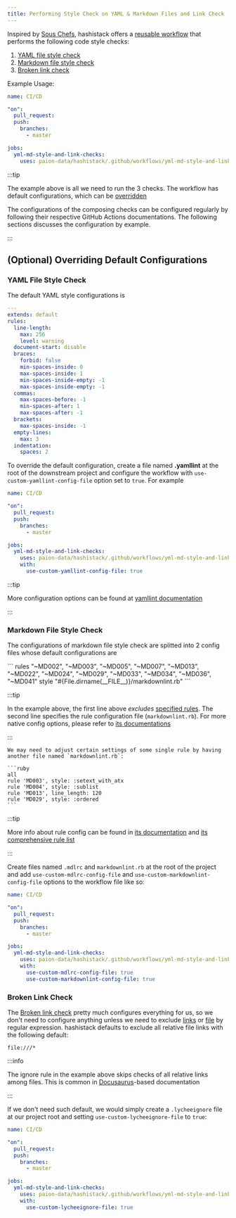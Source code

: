 ```yaml
---
title: Performing Style Check on YAML & Markdown Files and Link Check
---
```


Inspired by [Sous Chefs](https://github.com/sous-chefs/.github/blob/main/.github/workflows/lint-unit.yml), hashistack
offers a [reusable workflow](https://docs.github.com/en/actions/using-workflows/reusing-workflows) that performs the
following code style checks:

1. [YAML file style check]
2. [Markdown file style check]
3. [Broken link check]

Example Usage:

```yaml
name: CI/CD

"on":
  pull_request:
  push:
    branches:
      - master

jobs:
  yml-md-style-and-link-checks:
    uses: paion-data/hashistack/.github/workflows/yml-md-style-and-link-checks.yml@master
```

:::tip

The example above is all we need to run the 3 checks. The workflow has default configurations, which can be
[overridden](#optional-overriding-default-configurations)

The configurations of the composing checks can be configured regularly by following their respective GitHub Actions
documentations. The following sections discusses the configuration by example.

:::

(Optional) Overriding Default Configurations
--------------------------------------------

### YAML File Style Check

The default YAML style configurations is

```yaml
---
extends: default
rules:
  line-length:
    max: 256
    level: warning
  document-start: disable
  braces:
    forbid: false
    min-spaces-inside: 0
    max-spaces-inside: 1
    min-spaces-inside-empty: -1
    max-spaces-inside-empty: -1
  commas:
    max-spaces-before: -1
    min-spaces-after: 1
    max-spaces-after: -1
  brackets:
    max-spaces-inside: -1
  empty-lines:
    max: 3
  indentation:
    spaces: 2
```

To override the default configuration, create a file named **.yamllint** at the root of the downstream project and
configure the workflow with `use-custom-yamllint-config-file` option set to `true`. For example

```yaml
name: CI/CD

"on":
  pull_request:
  push:
    branches:
      - master

jobs:
  yml-md-style-and-link-checks:
    uses: paion-data/hashistack/.github/workflows/yml-md-style-and-link-checks.yml@master
    with:
      use-custom-yamllint-config-file: true
```

:::tip

More configuration options can be found at [yamllint documentation](https://yamllint.readthedocs.io/en/stable/)

:::

### Markdown File Style Check

The configurations of markdown file style check are splitted into 2 config files whose default configurations
are


<Tabs>
  <TabItem value=".mdlrc" label=".mdlrc" default>
    ```
    rules "~MD002", "~MD003", "~MD005", "~MD007", "~MD013", "~MD022", "~MD024", "~MD029", "~MD033", "~MD034", "~MD036", "~MD041"
    style "#{File.dirname(__FILE__)}/markdownlint.rb"
    ```

:::tip

In the example above, the first line above *excludes*
[specified rules](https://github.com/markdownlint/markdownlint/blob/main/docs/RULES.md). The second line specifies the
rule configuration file (`markdownlint.rb`). For more native config options, please refer to
[its documentations](https://github.com/markdownlint/markdownlint/blob/main/docs/configuration.md)

:::

  </TabItem>
  <TabItem value="markdownlint.rb" label="markdownlint.rb">

    We may need to adjust certain settings of some single rule by having another file named `markdownlint.rb`:

    ```ruby
    all
    rule 'MD003', style: :setext_with_atx
    rule 'MD004', style: :sublist
    rule 'MD013', line_length: 120
    rule 'MD029', style: :ordered
    ```

:::tip

More info about rule config can be found in
[its documentation](https://github.com/markdownlint/markdownlint/blob/main/docs/creating_rules.md) and
[its comprehensive rule list](https://github.com/markdownlint/markdownlint/blob/main/docs/RULES.md)

:::
  </TabItem>
</Tabs>

Create files named `.mdlrc` and `markdownlint.rb` at the root of the project and add `use-custom-mdlrc-config-file` and
`use-custom-markdownlint-config-file` options to the workflow file like so:


```yaml
name: CI/CD

"on":
  pull_request:
  push:
    branches:
      - master

jobs:
  yml-md-style-and-link-checks:
    uses: paion-data/hashistack/.github/workflows/yml-md-style-and-link-checks.yml@master
    with:
      use-custom-mdlrc-config-file: true
      use-custom-markdownlint-config-file: true
```

### Broken Link Check

The [Broken link check] pretty much configures everything for us, so we don't need to configure anything unless we
need to exclude
[links](https://github.com/lycheeverse/lychee-action#excluding-links-from-getting-checked) or
[file](https://github.com/lycheeverse/lychee-action) by regular expression. hashistack defaults to exclude all
relative file links with the following default:

```ignore title=".lycheeignore"
file:///*
```

:::info

The ignore rule in the example above skips checks of all relative links among files. This is common in
[Docusaurus](https://docusaurus.io/docs/markdown-features/links)-based documentation

:::

If we don't need such default, we would simply create a `.lycheeignore` file at our project root and setting
`use-custom-lycheeignore-file` to `true`:

```yaml
name: CI/CD

"on":
  pull_request:
  push:
    branches:
      - master

jobs:
  yml-md-style-and-link-checks:
    uses: paion-data/hashistack/.github/workflows/yml-md-style-and-link-checks.yml@master
    with:
      use-custom-lycheeignore-file: true
```

[YAML file style check]: https://github.com/actionshub/yamllint
[Markdown file style check]: https://github.com/actionshub/markdownlint
[Broken link check]: https://github.com/lycheeverse/lychee-action
